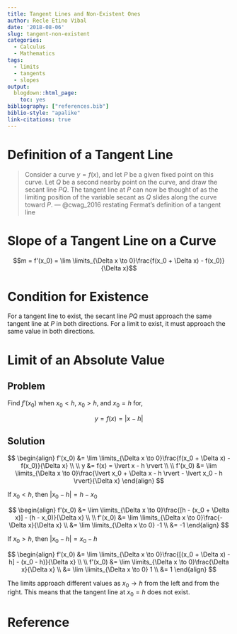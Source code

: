 ```yaml
---
title: Tangent Lines and Non-Existent Ones
author: Recle Etino Vibal
date: '2018-08-06'
slug: tangent-non-existent
categories:
  - Calculus
  - Mathematics
tags:
  - limits
  - tangents
  - slopes
output:
  blogdown::html_page:
    toc: yes
bibliography: ["references.bib"]
biblio-style: "apalike"
link-citations: true
---
```


# Definition of a Tangent Line

>Consider a curve $y = f(x)$, and let $P$ be a given fixed
point on this curve. Let $Q$ be a second nearby point on the curve, and
draw the secant line $PQ$. The tangent line at $P$ can now be thought of as the limiting
position of the variable secant as $Q$ slides along the curve toward $P$. --- @cwag_2016 restating Fermat's definition of a tangent line

# Slope of a Tangent Line on a Curve

$$m = f'(x_0) = \lim \limits_{\Delta x \to 0}\frac{f(x_0 + \Delta x) - f(x_0)}{\Delta x}$$

# Condition for Existence

For a tangent line to exist, the secant line $PQ$ must approach the same tangent line at $P$ in both directions. For a limit to exist, it must approach the same value in both directions.

# Limit of an Absolute Value

## Problem

Find $f'(x_0)$ when $x_0 < h$, $x_0 > h$, and $x_0 = h$ for,

$$y = f(x) = \lvert x - h \rvert$$

## Solution

$$
\begin{align}
f'(x_0) &= \lim \limits_{\Delta x \to 0}\frac{f(x_0 + \Delta x) - f(x_0)}{\Delta x} 
\\
\\
y &= f(x) = \lvert x - h \rvert 
\\
\\
f'(x_0) &= \lim \limits_{\Delta x \to 0}\frac{\lvert x_0 + \Delta x - h \rvert - \lvert x_0 - h \rvert}{\Delta x} 
\end{align}
$$


If $x_0 < h$, then $\lvert x_0 - h \rvert = h - x_0$

$$
\begin{align}
f'(x_0) &= \lim \limits_{\Delta x \to 0}\frac{[h - (x_0 + \Delta x)] - (h - x_0)}{\Delta x} 
\\
\\
f'(x_0) &= \lim \limits_{\Delta x \to 0}\frac{-\Delta x}{\Delta x}
\\
&= \lim \limits_{\Delta x \to 0} -1
\\
&= -1
\end{align}
$$

If $x_0 > h$, then $\lvert x_0 - h \rvert = x_0 - h$

$$
\begin{align}
f'(x_0) &= \lim \limits_{\Delta x \to 0}\frac{[(x_0 + \Delta x) - h] - (x_0 - h)}{\Delta x}
\\
\\
f'(x_0) &= \lim \limits_{\Delta x \to 0}\frac{\Delta x}{\Delta x}
\\
&= \lim \limits_{\Delta x \to 0} 1
\\
&= 1
\end{align}
$$

The limits approach different values as $x_0 \to h$ from the left and from the right. This means that the tangent line at $x_0 = h$ does not exist.

# Reference